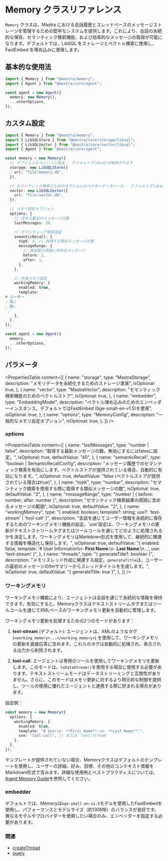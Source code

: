 # Memory クラスリファレンス

`Memory` クラスは、Mastra における会話履歴とスレッドベースのメッセージストレージを管理するための堅牢なシステムを提供します。これにより、会話の永続的な保存、セマンティック検索機能、および効率的なメッセージの取得が可能になります。デフォルトでは、LibSQL をストレージとベクトル検索に使用し、FastEmbed を埋め込みに使用します。

## 基本的な使用法

```typescript copy showLineNumbers
import { Memory } from "@mastra/memory";
import { Agent } from "@mastra/core/agent";

const agent = new Agent({
  memory: new Memory(),
  ...otherOptions,
});
```

## カスタム設定

```typescript copy showLineNumbers
import { Memory } from "@mastra/memory";
import { LibSQLStore } from "@mastra/core/storage/libsql";
import { LibSQLVector } from "@mastra/core/vector/libsql";
import { Agent } from "@mastra/core/agent";

const memory = new Memory({
  // オプションのストレージ設定 - デフォルトでlibsqlが使用されます
  storage: new LibSQLStore({
    url: "file:memory.db",
  }),

  // セマンティック検索のためのオプションのベクターデータベース - デフォルトでlibsqlが使用されます
  vector: new LibSQLVector({
    url: "file:vector.db",
  }),

  // メモリ設定オプション
  options: {
    // 含める最近のメッセージの数
    lastMessages: 20,

    // セマンティック検索設定
    semanticRecall: {
      topK: 3, // 取得する類似メッセージの数
      messageRange: {
        // 各結果の周囲に含めるメッセージ
        before: 2,
        after: 1,
      },
    },

    // 作業メモリ設定
    workingMemory: {
      enabled: true,
      template: `
# ユーザー
- 名:
- 姓:
`,
    },
  },
});

const agent = new Agent({
  memory,
  ...otherOptions,
});
```

## パラメータ

<PropertiesTable
  content={[
    {
      name: "storage",
      type: "MastraStorage",
      description: "メモリデータを永続化するためのストレージ実装",
      isOptional: true,
    },
    {
      name: "vector",
      type: "MastraVector",
      description: "セマンティック検索機能のためのベクトルストア",
      isOptional: true,
    },
    {
      name: "embedder",
      type: "EmbeddingModel",
      description:
        "ベクトル埋め込みのためのエンベッダーインスタンス。デフォルトではFastEmbed (bge-small-en-v1.5)を使用",
      isOptional: true,
    },
    {
      name: "options",
      type: "MemoryConfig",
      description: "一般的なメモリ設定オプション",
      isOptional: true,
    },
  ]}
/>

### options

<PropertiesTable
  content={[
    {
      name: "lastMessages",
      type: "number | false",
      description:
        "取得する最新メッセージの数。無効にするにはfalseに設定。",
      isOptional: true,
      defaultValue: "40",
    },
    {
      name: "semanticRecall",
      type: "boolean | SemanticRecallConfig",
      description:
        "メッセージ履歴でのセマンティック検索を有効にします。ベクトルストアが提供されている場合、自動的に有効になります。",
      isOptional: true,
      defaultValue: "false (ベクトルストアが提供されている場合はtrue)",
    },
    {
      name: "topK",
      type: "number",
      description:
        "セマンティック検索を使用する際に取得する類似メッセージの数",
      isOptional: true,
      defaultValue: "2",
    },
    {
      name: "messageRange",
      type: "number | { before: number; after: number }",
      description:
        "セマンティック検索結果の周囲に含めるメッセージの範囲",
      isOptional: true,
      defaultValue: "2",
    },
    {
      name: "workingMemory",
      type: "{ enabled: boolean; template?: string; use?: 'text-stream' | 'tool-call' }",
      description:
        "会話を通じてユーザー情報を永続的に保存するためのワーキングメモリ機能の設定。'use'設定は、ワーキングメモリの更新がテキストストリームタグまたはツールコールを通じてどのように処理されるかを決定します。ワーキングメモリはMarkdown形式を使用して、継続的に関連する情報を構造化し保存します。",
      isOptional: true,
      defaultValue:
        "{ enabled: false, template: '# User Information\\n- **First Name**:\\n- **Last Name**:\\n...', use: 'text-stream' }",
    },
    {
      name: "threads",
      type: "{ generateTitle?: boolean }",
      description:
        "メモリスレッド作成に関連する設定。`generateTitle`は、ユーザーの最初のメッセージのllmサマリーからスレッドタイトルを生成します。",
      isOptional: true,
      defaultValue: "{ generateTitle: true }",
    },
  ]}
/>

### ワーキングメモリ

ワーキングメモリ機能により、エージェントは会話を通じて永続的な情報を保持できます。有効にすると、Memoryクラスはテキストストリームタグまたはツールコールを通じてXMLベースのワーキングメモリ更新を自動的に管理します。

ワーキングメモリ更新を処理するための2つのモードがあります：

1. **text-stream** (デフォルト): エージェントは、XMLのようなタグ (`<working_memory>...</working_memory>`) を使用して、ワーキングメモリの更新を直接応答に含めます。これらのタグは自動的に処理され、表示される出力から削除されます。

2. **tool-call**: エージェントは専用のツールを使用してワーキングメモリを更新します。このモードは、`toDataStream()`を使用する場合に使用する必要があります。テキストストリームモードはデータストリーミングと互換性がありません。さらに、このモードはメモリ更新に対するより明示的な制御を提供し、ツールの使用に優れたエージェントと連携する際に好まれる場合があります。

設定例：

```typescript copy showLineNumbers
const memory = new Memory({
  options: {
    workingMemory: {
      enabled: true,
      template: "# User\n- **First Name**:\n- **Last Name**:",
      use: "tool-call", // または 'text-stream'
    },
  },
});
```

テンプレートが提供されていない場合、Memoryクラスはデフォルトのテンプレートを使用し、ユーザーの詳細、好み、目標、その他のコンテキスト情報をMarkdown形式で含みます。詳細な使用例とベストプラクティスについては、[Agent Memory Guide](/docs/agents/agent-memory#working-memory)を参照してください。

### embedder

デフォルトでは、Memoryは`bge-small-en-v1.5`モデルを使用したFastEmbedを使用し、パフォーマンスとモデルサイズ（約130MB）のバランスが良好です。異なるモデルやプロバイダーを使用したい場合のみ、エンベッダーを指定する必要があります。

### 関連

- [createThread](/docs/reference/memory/createThread.mdx)
- [query](/docs/reference/memory/query.mdx)
